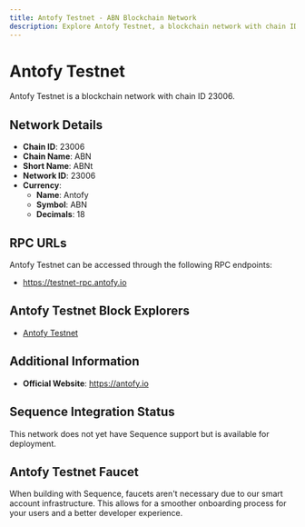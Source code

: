 ```yaml
--- 
title: Antofy Testnet - ABN Blockchain Network
description: Explore Antofy Testnet, a blockchain network with chain ID 23006. Learn about its native currency, Antofy, and how to interact with the network.
---
```


# Antofy Testnet

Antofy Testnet is a blockchain network with chain ID 23006.

## Network Details

- **Chain ID**: 23006
- **Chain Name**: ABN
- **Short Name**: ABNt
- **Network ID**: 23006
- **Currency**: 
  - **Name**: Antofy
  - **Symbol**: ABN
  - **Decimals**: 18

## RPC URLs

Antofy Testnet can be accessed through the following RPC endpoints:

- https://testnet-rpc.antofy.io

## Antofy Testnet Block Explorers

- [Antofy Testnet](https://test.antofyscan.com)

## Additional Information

- **Official Website**: https://antofy.io

## Sequence Integration Status

This network does not yet have Sequence support but is available for deployment.

## Antofy Testnet Faucet

When building with Sequence, faucets aren't necessary due to our smart account infrastructure. This allows for a smoother onboarding process for your users and a better developer experience.
